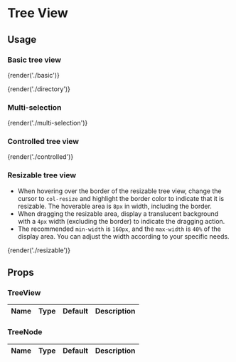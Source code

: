 # Tree View

## Usage

### Basic tree view

{render('./basic')}

{render('./directory')}

### Multi-selection

{render('./multi-selection')}

### Controlled tree view

{render('./controlled')}

### Resizable tree view

* When hovering over the border of the resizable tree view, change the cursor to `col-resize` and highlight the border color to indicate that it is resizable. The hoverable area is `8px` in width, including the border.
* When dragging the resizable area, display a translucent background with a `4px` width (excluding the border) to indicate the dragging action.
* The recommended `min-width` is `160px`, and the `max-width` is `40%` of the display area. You can adjust the width according to your specific needs.

{render('./resizable')}

## Props

### TreeView

| Name | Type | Default | Description |
| :--- | :--- | :------ | :---------- |

### TreeNode

| Name | Type | Default | Description |
| :--- | :--- | :------ | :---------- |
